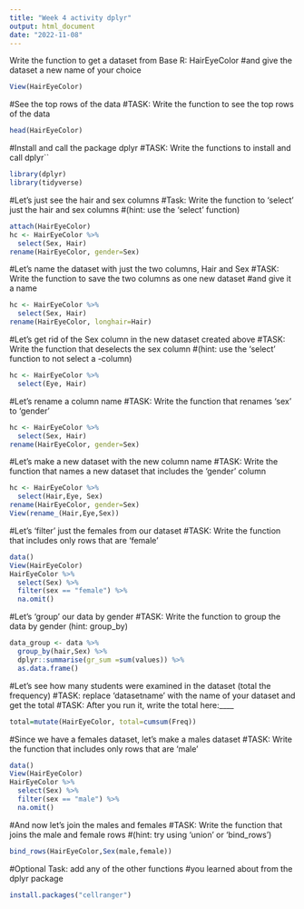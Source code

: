 ---
title: "Week 4 activity dplyr"
output: html_document
date: "2022-11-08"
---
Write the function to get a dataset from Base R: HairEyeColor
#and give the dataset a new name of your choice
```{r}
View(HairEyeColor)
```
#See the top rows of the data
#TASK: Write the function to see the top rows of the data
```{r}
head(HairEyeColor)
```
#Install and call the package dplyr
#TASK: Write the functions to install and call dplyr``
```{r}
library(dplyr)
library(tidyverse)
```
#Let's just see the hair and sex columns
#Task: Write the function to 'select' just the hair and sex columns 
#(hint: use the 'select' function)

```{r}
attach(HairEyeColor)
hc <- HairEyeColor %>%
  select(Sex, Hair)
rename(HairEyeColor, gender=Sex)
```
#Let's name the dataset with just the two columns, Hair and Sex
#TASK: Write the function to save the two columns as one new dataset
#and give it a name
```{r}
hc <- HairEyeColor %>%
  select(Sex, Hair)
rename(HairEyeColor, longhair=Hair)
```
#Let's get rid of the Sex column in the new dataset created above
#TASK: Write the function that deselects the sex column
#(hint: use the 'select' function to not select a -column)
```{r}
hc <- HairEyeColor %>%
  select(Eye, Hair)

```
#Let's rename a column name
#TASK: Write the function that renames 'sex' to 'gender'
```{r}
hc <- HairEyeColor %>%
  select(Sex, Hair)
rename(HairEyeColor, gender=Sex)
```
#Let's make a new dataset with the new column name
#TASK: Write the function that names a new dataset that includes the 'gender' column
```{r}
hc <- HairEyeColor %>%
  select(Hair,Eye, Sex)
rename(HairEyeColor, gender=Sex)
View(rename_(Hair,Eye,Sex))

```
#Let's 'filter' just the females from our dataset
#TASK: Write the function that includes only rows that are 'female'
```{r}
data()
View(HairEyeColor)
HairEyeColor %>%
  select(Sex) %>%
  filter(sex == "female") %>%
  na.omit()
```
#Let's 'group' our data by gender
#TASK: Write the function to group the data by gender (hint: group_by)
```{r}
data_group <- data %>%
  group_by(hair,Sex) %>%
  dplyr::summarise(gr_sum =sum(values)) %>%
  as.data.frame()
```
#Let's see how many students were examined in the dataset (total the frequency)
#TASK: replace 'datasetname' with the name of your dataset and get the total
#TASK: After you run it, write the total here:____
```{r}
total=mutate(HairEyeColor, total=cumsum(Freq))

```
#Since we have a females dataset, let's make a males dataset
#TASK: Write the function that includes only rows that are 'male'
```{r}
data()
View(HairEyeColor)
HairEyeColor %>%
  select(Sex) %>%
  filter(sex == "male") %>%
  na.omit()
```
#And now let's join the males and females
#TASK: Write the function that joins the male and female rows 
#(hint: try using 'union' or 'bind_rows')
```{r}
bind_rows(HairEyeColor,Sex(male,female))
```
#Optional Task: add any of the other functions 
#you learned about from the dplyr package
```{r}
install.packages("cellranger")
```